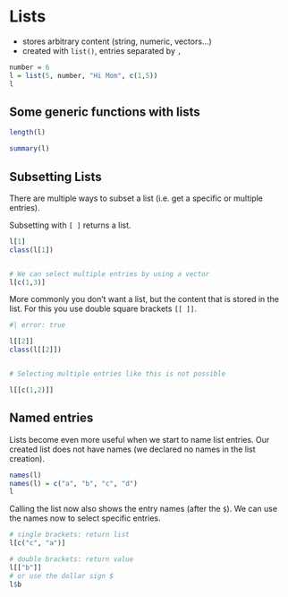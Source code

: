 # Lists

- stores arbitrary content (string, numeric, vectors...)
- created with `list()`, entries separated by `,`


```r

number = 6
l = list(5, number, "Hi Mom", c(1,5))
l
```


## Some generic functions with lists

```r
length(l)

summary(l)
```


## Subsetting Lists


There are multiple ways to subset a list (i.e. get a specific or multiple entries).

Subsetting with `[ ]` returns a list.
```r
l[1]
class(l[1])


# We can select multiple entries by using a vector
l[c(1,3)]
```


More commonly you don't want a list, but the content that is stored in the list.
For this you use double square brackets `[[ ]]`.


```r
#| error: true

l[[2]]
class(l[[2]])


# Selecting multiple entries like this is not possible

l[[c(1,2)]]
```


## Named entries

Lists become even more useful when we start to name list entries.
Our created list does not have names (we declared no names in the list creation).


```r
names(l)
names(l) = c("a", "b", "c", "d")
l
```

Calling the list now also shows the entry names (after the `$`).
We can use the names now to select specific entries.

```r

# single brackets: return list
l[c("c", "a")]

# double brackets: return value
l[["b"]]
# or use the dollar sign $
l$b
```



